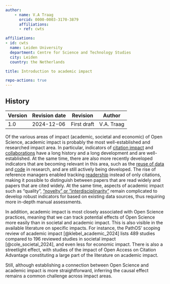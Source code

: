 ```yaml
---
author:
    - name: V.A Traag
      orcid: 0000-0003-3170-3879
      affiliations:
      - ref: cwts

affiliations:
- id: cwts
  name: Leiden University
  department: Centre for Science and Technology Studies
  city: Leiden
  country: the Netherlands

title: Introduction to academic impact

repo-actions: true
---
```


::: {.callout collapse="true"}
# History

| Version | Revision date | Revision    | Author     |
|---------|---------------|-------------|------------|
| 1.0     | 2024-12-06    | First draft | V.A. Traag |
:::

Of the various areas of impact (academic, societal and economic) of Open Science, academic impact is probably the most well-established and researched impact area. In particular, indicators of [citation impact](citation_impact.qmd) and [collaborations](collaboration_intensity.qmd) have a long history and a long development and are well-established. At the same time, there are also more recently developed indicators that are becoming relevant in this area, such as the [reuse of data](reuse_of_data_in_research.qmd) and [code](reuse_of_code_in_research.qmd) in research, and are still actively being developed. The rise of reference managers enabled tracking [readership](academic_readership.qmd) instead of only citations, making it possible to distinguish between papers that are read widely and papers that are cited widely. At the same time, aspects of academic impact such as “quality”, [“novelty” or “interdisciplinarity”](interdisciplinarity.qmd) remain complicated to develop robust indicators for based on existing data sources, thus requiring more in-depth manual assessments.

In addition, academic impact is most closely associated with Open Science practices, meaning that we can track potential effects of Open Science more easily than in societal and academic impact. This is also visible in the available literature on specific impacts. For instance, the PathOS’ scoping review of academic impact [@klebel_academic_2024] lists 489 studies compared to 196 reviewed studies in societal impact [@cole_societal_2024], and even less for economic impact. There is also a streetlight effect, with studies of the impact of Open Access on Citation Advantage constituting a large part of the literature on academic impact.

Still, although establishing a connection between Open Science and academic impact is more straightforward, inferring the causal effect remains a common challenge across impact areas.